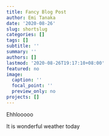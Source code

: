 ```yaml
---
title: Fancy Blog Post
author: Emi Tanaka
date: '2020-08-26'
slug: shortslug
categories: []
tags: []
subtitle: ''
summary: ''
authors: []
lastmod: '2020-08-26T19:17:10+08:00'
featured: no
image:
  caption: ''
  focal_point: ''
  preview_only: no
projects: []
---
```







Ehhlooooo

It is wonderful weather today
